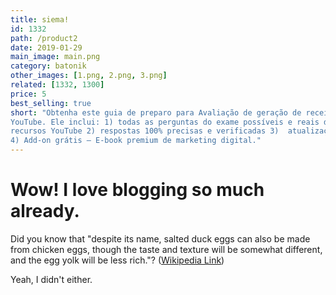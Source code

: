 ```yaml
---
title: siema!
id: 1332
path: /product2
date: 2019-01-29
main_image: main.png
category: batonik
other_images: [1.png, 2.png, 3.png]
related: [1332, 1300]
price: 5
best_selling: true
short: "Obtenha este guia de preparo para Avaliação de geração de receita com recursos  
YouTube. Ele inclui: 1) todas as perguntas do exame possíveis e reais de Avaliação de geração de receita com 
recursos YouTube 2) respostas 100% precisas e verificadas 3)  atualizações grátis para sempre 
4) Add-on grátis – E-book premium de marketing digital."
---
```


# Wow! I love blogging so much already.

Did you know that "despite its name, salted duck eggs can also be made from
chicken eggs, though the taste and texture will be somewhat different, and the
egg yolk will be less rich."?
([Wikipedia Link](https://en.wikipedia.org/wiki/Salted_duck_egg))

Yeah, I didn't either.
